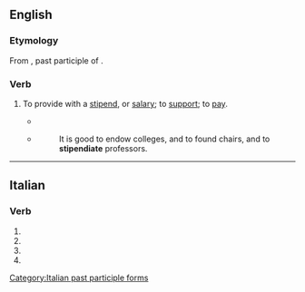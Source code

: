 ==English==

===Etymology===
From {{etyl|la|en}} {{lena}} {{m|la|stipendiatus}}, past participle of {{m|la|stipendiari||to receive pay}}.

===Verb===
{{en-verb}}

# {{lb|en|transitive}} To provide with a [[stipend]], or [[salary]]; to [[support]]; to [[pay]].
#* {{RQ:Evelyn Diary|September 8 1644|passage=all the sciences are taught in the vulgar French by professors '''stipendiated''' by the greate Cardinal}}
#* {{RQ:Taylor Ultimate Civilization}}
#*: It is good to endow colleges, and to found chairs, and to '''stipendiate''' professors.

{{Webster 1913}}

----

==Italian==

===Verb===
{{head|it|verb form}}

# {{inflection of|it|stipendiare||2|p|pres|indc}}
# {{inflection of|it|stipendiare||2|p|impr}}
# {{inflection of|it|stipendiare||2|p|pres|subj}}
# {{feminine plural of|it|stipendiato}}

[[Category:Italian past participle forms]]